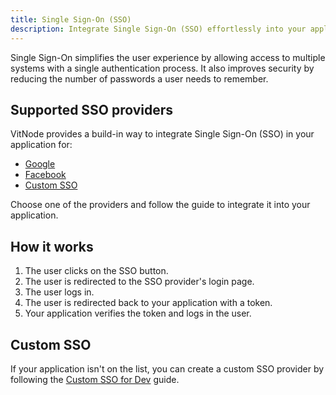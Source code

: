 ```yaml
---
title: Single Sign-On (SSO)
description: Integrate Single Sign-On (SSO) effortlessly into your application.
---
```


Single Sign-On simplifies the user experience by allowing access to multiple systems with a single authentication process. It also improves security by reducing the number of passwords a user needs to remember.

## Supported SSO providers

VitNode provides a build-in way to integrate Single Sign-On (SSO) in your application for:

- [Google](/docs/guides/sso/google)
- [Facebook](/docs/guides/sso/facebook)
- [Custom SSO](/docs/dev/sso)

Choose one of the providers and follow the guide to integrate it into your application.

## How it works

1. The user clicks on the SSO button.
2. The user is redirected to the SSO provider's login page.
3. The user logs in.
4. The user is redirected back to your application with a token.
5. Your application verifies the token and logs in the user.

## Custom SSO

If your application isn't on the list, you can create a custom SSO provider by following the [Custom SSO for Dev](/docs/dev/sso) guide.
